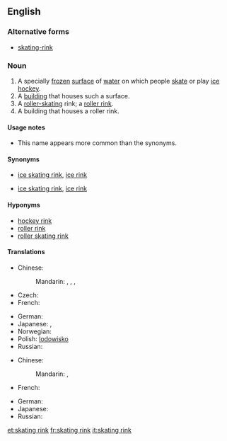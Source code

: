 ==English==
{{wikipedia}}

===Alternative forms===
* [[skating-rink]]

===Noun===
{{en-noun|sg=[[skating]] [[rink]]}}

# A specially [[frozen]] [[surface]] of [[water]] on which people [[skate]] or play [[ice hockey]].
# A [[building]] that houses such a surface.
# A [[roller-skating]] rink; a [[roller rink]].
# A building that houses a roller rink.

====Usage notes====
* This name appears more common than the synonyms.

====Synonyms====
* {{sense|frozen surface for skating}} [[ice skating rink]], [[ice rink]]
* {{sense|building for skating}} [[ice skating rink]], [[ice rink]]

====Hyponyms====
* [[hockey rink]]
* [[roller rink]]
* [[roller skating rink]]

====Translations====
{{trans-top|frozen surface for skating}}
* Chinese:
*: Mandarin: {{t|cmn|滑冰場|sc=Hani}},  {{t|cmn|滑冰场|tr=huábīngchǎng|sc=Hani}},  {{t|cmn|冰場|sc=Hani}},  {{t|cmn|冰场|tr=bīngchǎng|sc=Hani}}
* Czech: {{t|cs|kluziště}}
* French: {{t+|fr|patinoire|f}}
{{trans-mid}}
* German: {{t|de|Eisbahn|f}}
* Japanese: {{t|ja|ケートリンク|tr=sukētorinku}},  {{t|ja|銀盤|tr=ぎんばん, ginban}}
* Norwegian: {{t|no|skøytebane|m}}
* Polish: [[lodowisko]] {{n}}
* Russian: {{t+|ru|каток|m|tr=katók}}
{{trans-bottom}}

{{trans-top|roller skating rink}}
* Chinese:
*: Mandarin: {{t|cmn|溜冰場|sc=Hani}},  {{t|cmn|溜冰场|tr=liūbīngchǎng|sc=Hani}}
* French: {{t+|fr|patinoire|f}}
{{trans-mid}}
* German: {{t|de|Rollschuhbahn|f}}
* Japanese: {{t|ja|ローラスケート場|tr=rōrasukēto-jō}}
* Russian: {{t+|ru|каток|m|tr=katók}}
{{trans-bottom}}


[[et:skating rink]]
[[fr:skating rink]]
[[it:skating rink]]